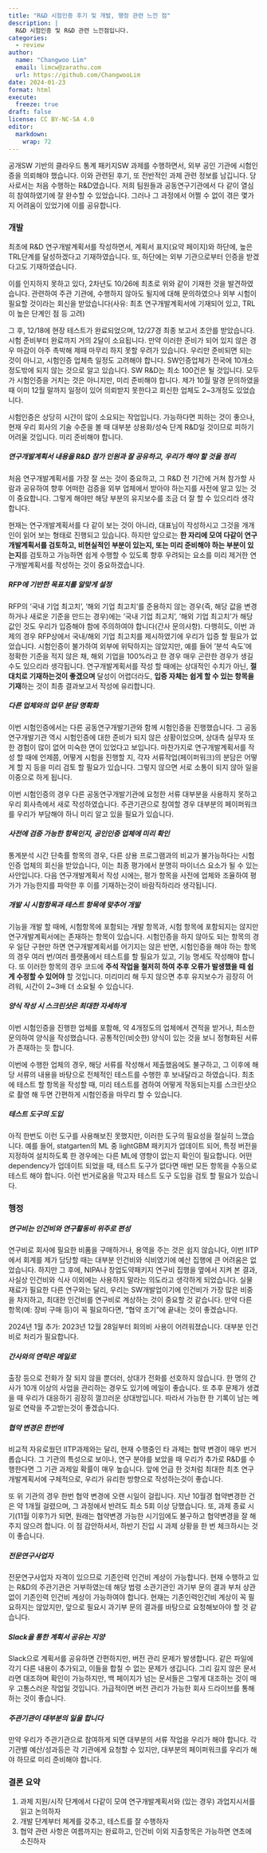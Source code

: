 ```yaml
---
title: "R&D 시험인증 후기 및 개발, 행정 관련 느낀 점"
description: | 
  R&D 시험인증 및 R&D 관련 느낀점입니다.
categories:
  - review
author:
  name: "Changwoo Lim"
  email: limcw@zarathu.com
  url: https://github.com/ChangwooLim
date: 2024-01-23
format: html
execute:
  freeze: true
draft: false
license: CC BY-NC-SA 4.0
editor: 
  markdown: 
    wrap: 72
---
```


공개SW 기반의 클라우드 통계 패키지SW 과제를 수행하면서, 외부 공인 기관에 시험인증을 의뢰해야 했습니다. 이와 관련된 후기, 또 전반적인 과제 관련 정보를 남깁니다. 당사로서는 처음 수행하는 R&D였습니다. 저희 팀원들과 공동연구기관에서 다 같이 열심히 참여하였기에 잘 완수할 수 있었습니다. 그러나 그 과정에서 어쩔 수 없이 겪은 몇가지 어려움이 있었기에 이를 공유합니다.

### 개발

최초에 R&D 연구개발계획서를 작성하면서, 계획서 표지(요약 페이지)와 하단에, 높은 TRL단계를 달성하겠다고 기재하였습니다. 또, 하단에는 외부 기관으로부터 인증을 받겠다고도 기재하였습니다.

이를 인지하지 못하고 있다, 2차년도 10/26에 최초로 위와 같이 기재한 것을 발견하였습니다. 관련하여 주관 기관에, 수행하지 않아도 될지에 대해 문의하였으나 외부 시험이 필요할 것이라는 회신을 받았습니다(사유: 최초 연구개발계획서에 기재되어 있고, TRL이 높은 단계인 점 등 고려)

그 후, 12/18에 현장 테스트가 완료되었으며, 12/27경 최종 보고서 초안를 받았습니다. 시험 준비부터 완료까지 거의 2달이 소요됩니다. 만약 이러한 준비가 되어 있지 않은 경우 마감이 아주 촉박해 제때 마무리 하지 못할 우려가 있습니다. 우리만 준비되면 되는 것이 아니고, 시험인증 업체측 일정도 고려해야 합니다. SW인증업체가 전국에 10개소 정도밖에 되지 않는 것으로 알고 있습니다. SW R&D는 최소 100건은 될 것입니다. 모두가 시험인증을 거치는 것은 아니지만, 미리 준비해야 합니다. 제가 10월 말경 문의하였을때 이미 12월 말까지 일정이 있어 의뢰받지 못한다고 회신한 업체도 2~3개정도 있었습니다.

시험인증은 상당히 시간이 많이 소요되는 작업입니다. 가능하다면 피하는 것이 좋으나, 현재 우리 회사의 기술 수준을 볼 때 대부분 상용화/성숙 단계 R&D일 것이므로 피하기 어려울 것입니다. 미리 준비해야 합니다.

##### 연구개발계획서 내용을 R&D 참가 인원과 잘 공유하고, 우리가 해야 할 것을 정리

처음 연구개발계획서를 가장 잘 쓰는 것이 중요하고, 그 R&D 전 기간에 거쳐 참가할 사람과 공유하여 향후 어떠한 검증을 외부 업체에서 받아야 하는지를 사전에 알고 있는 것이 중요합니다. 그렇게 해야만 해당 부분의 유지보수를 조금 더 잘 할 수 있으리라 생각합니다.

현재는 연구개발계획서를 다 같이 보는 것이 아니라, 대표님이 작성하시고 그것을 개개인이 읽어 보는 형태로 진행되고 있습니다. 하지만 앞으로는 **한 자리에 모여 다같이 연구개발계획서를 검토하고, 비현실적인 부분이 있는지, 또는 미리 준비해야 하는 부분이 있는지**를 검토하고 가능하면 쉽게 수행할 수 있도록 향후 우려되는 요소를 미리 제거한 연구개발계획서를 작성하는 것이 중요하겠습니다. 

##### RFP에 기반한 목표치를 알맞게 설정

RFP의 '국내 기업 최고치', '해외 기업 최고치'를 준용하지 않는 경우(즉, 해당 값을 변경하거나 새로운 기준을 만드는 경우)에는  '국내 기업 최고치', '해외 기업 최고치'가 해당 값인 것도 우리가 입증해야 함에 주의하여야 합니다(간사 문의사항). 다행히도, 이번 과제의 경우 RFP상에서 국내/해외 기업 최고치를 제시하였기에 우리가 입증 할 필요가 없었습니다. 시험인증이 불가하여 외부에 위탁하지는 않았지만, 예를 들어 '분석 속도'에 정확한 기준을 적지 않은 채, 해외 기업을 100%라고 한 경우 매우 곤란한 경우가 생길 수도 있으리라 생각됩니다. 연구개발계획서를 작성 할 때에는 상대적인 수치가 아닌, **절대치로 기재하는것이 좋겠으며** 달성이 어렵더라도, **입증 자체는 쉽게 할 수 있는 항목을 기재**하는 것이 최종 결과보고서 작성에 유리합니다.

##### 다른 업체와의 업무 분담 명확화

이번 시험인증에서는 다른 공동연구개발기관와 함께 시험인증을 진행했습니다. 그 공동연구개발기관 역시 시험인증에 대한 준비가 되지 않은 상황이었으며, 상대측 실무자 또한 경험이 많이 없어 미숙한 면이 있었다고 보입니다. 마찬가지로 연구개발계획서를 작성 할 때에 언제쯤, 어떻게 시험을 진행할 지, 각자 서류작업(페이퍼워크)의 분담은 어떻게 할 지 등을 미리 검토 할 필요가 있습니다. 그렇지 않으면 서로 소통이 되지 않아 일을 이중으로 하게 됩니다.

이번 시험인증의 경우 다른 공동연구개발기관에 요청한 서류 대부분을 사용하지 못하고 우리 회사측에서 새로 작성하였습니다. 주관기관으로 참여할 경우 대부분의 페이퍼워크를 우리가 부담해야 하니 미리 알고 있을 필요가 있습니다.

##### 사전에 검증 가능한 항목인지, 공인인증 업체에 미리 확인

통계분석 시간 단축률 항목의 경우, 다른 상용 프로그램과의 비교가 불가능하다는 시험인증 업체의 회신을 받았습니다, 이는 최종 평가에서 분명히 마이너스 요소가 될 수 있는 사안입니다. 다음 연구개발계획서 작성 시에는, 평가 항목을 사전에 업체와 조율하여 평가가 가능한지를 파악한 후 이를 기재하는것이 바람직하리라 생각됩니다.

##### 개발 시 시험항목과 테스트 항목에 맞추어 개발

기능을 개발 할 때에, 시험항목에 포함되는 개발 항목과, 시험 항목에 포함되지는 않지만 연구개발계획서에는 존재하는 항목이 있습니다. 시험인증을 하지 않아도 되는 항목의 경우 일단 구현만 하면 연구개발계획서를 어기지는 않은 반면, 시험인증을 해야 하는 항목의 경우 여러 번/여러 플랫폼에서 테스트를 할 필요가 있고, 기능 명세도 작성해야 합니다. 또 이러한 항목의 경우 코드에 **주석 작업을 철저히 하여 추후 오류가 발생했을 때 쉽게 수정할 수 있어야** 할 것입니다. 미리미리 해 두지 않으면 추후 유지보수가 굉장히 어려워, 시간이 2~3배 더 소요될 수 있습니다.

##### 양식 작성 시 스크린샷은 최대한 자세하게

이번 시험인증을 진행한 업체를 포함해, 약 4개정도의 업체에서 견적을 받거나, 최소한 문의하여 양식을 작성했습니다. 공통적인(비슷한) 양식이 있는 것을 보니 정형화된 서류가 존재하는 듯 합니다. 

이번에 수행한 업체의 경우, 해당 서류를 작성해서 제출했음에도 불구하고, 그 이후에 해당 서류의 내용을 바탕으로 전체적인 테스트를 수행한 후 보내달라고 하였습니다. 최초에 테스트 할 항목을 작성할 때, 미리 테스트를 겸하여 어떻게 작동되는지를 스크린샷으로 촬영 해 두면 간편하게 시험인증을 마무리 할 수 있습니다.

##### 테스트 도구의 도입

아직 한번도 이런 도구를 사용해보진 못했지만, 이러한 도구의 필요성을 절실히 느꼈습니다. 예를 들어, statgarten의 ML 중 lightGBM 패키지가 업데이트 되어, 특정 버전을 지정하여 설치하도록 한 경우에는 다른 ML에 영향이 없는지 확인이 필요합니다. 어떤 dependency가 업데이트 되었을 때, 테스트 도구가 없다면 매번 모든 항목을 수동으로 테스트 해야 합니다. 이런 번거로움을 막고자 테스트 도구 도입을 검토 할 필요가 있습니다.

### 행정

##### 연구비는 인건비와 연구활동비 위주로 편성

연구비로 회사에 필요한 비품을 구매하거나, 용역을 주는 것은 쉽지 않습니다, 이번 IITP에서 회계를 제가 담당할 때는 대부분 인건비와 식비였기에 예산 집행에 큰 어려움은 없었습니다. 하지만 그 후에, NIPA나 창업도약패키지 연구비 집행을 옆에서 지켜 본 결과, 사실상 인건비와 식사 이외에는 사용하지 말라는 의도라고 생각하게 되었습니다. 실물 재료가 필요한 다른 연구와는 달리, 우리는 SW개발업이기에 인건비가 가장 많은 비중을 차지하고, 최대한 인건비를 연구비로 계상하는 것이 중요할 것 같습니다. 만약 다른 항목(예: 장비 구매 등)이 꼭 필요하다면, "협약 초기"에 끝내는 것이 좋겠습니다.

2024년 1월 추가: 2023년 12월 28일부터 회의비 사용이 어려워졌습니다. 대부분 인건비로 처리가 필요합니다.

##### 간사와의 연락은 메일로

출장 등으로 전화가 잘 되지 않을 뿐더러, 상대가 전화를 선호하지 않습니다. 한 명의 간사가 10개 이상의 사업을 관리하는 경우도 있기에 메일이 좋습니다. 또 추후 문제가 생겼을 때 우리가 대응하기 굉장히 껄끄러운 상대방입니다. 따라서 가능한 한 기록이 남는 메일로 연락을 주고받는것이 좋겠습니다.

##### 협약 변경은 한번에

비교적 자유로웠던 IITP과제와는 달리, 현재 수행중인 타 과제는 협약 변경이 매우 번거롭습니다. 그 기관의 특성으로 보이나, 연구 분야를 보았을 때 우리가 추가로 R&D를 수행한다면 그 기관 과제일 확률이 매우 높습니다. 앞에 언급 한 것처럼 최대한 최초 연구개발계획서에 구체적으로, 우리가 유리한 방향으로 작성하는것이 좋습니다.

또 위 기관의 경우 한번 협약 변경에 오랜 시일이 걸립니다. 지난 10월경 협약변경한 건은 약 1개월 걸렸으며, 그 과정에서 반려도 최소 5회 이상 당했습니다. 또, 과제 종료 시기(11월 이후?)가 되면, 원래는 협약변경 가능한 시기임에도 불구하고 협약변경을 잘 해주지 않으려 합니다. 이 점 감안하셔서, 하반기 진입 시 과제 상황을 한 번 체크하시는 것이 좋습니다.

##### 전문연구사업자

전문연구사업자 자격이 있으므로 기존인력 인건비 계상이 가능합니다. 현재 수행하고 있는 R&D의 주관기관은 거부하였는데 해당 법령 소관기관인 과기부 문의 결과 부처 상관없이 기존인력 인건비 계상이 가능하여야 합니다. 현재는 기존인력인건비 계상이 꼭 필요하지는 않았지만, 앞으로 필요시 과기부 문의 결과를 바탕으로 요청해보아야 할 것 같습니다.

##### Slack을 통한 계획서 공유는 지양

Slack으로 계획서를 공유하면 간편하지만, 버전 관리 문제가 발생합니다. 같은 파일에 각기 다른 내용이 추가되고, 이들을 합칠 수 없는 문제가 생깁니다. 그리 길지 않은 문서라면 대조하며 확인이 가능하지만, 백 페이지가 넘는 문서들은 그렇게 대조하는 것이 매우 고통스러운 작업일 것입니다. 가급적이면 버전 관리가 가능한 회사 드라이브를 통해 하는 것이 좋습니다.

##### 주관기관이 대부분의 일을 합니다

만약 우리가 주관기관으로 참여하게 되면 대부분의 서류 작업을 우리가 해야 합니다. 각 기관별 예산/성과등은 각 기관에게 요청할 수 있지만, 대부분의 페이퍼워크를 우리가 해야 하므로 미리 준비해야 합니다.

### 결론 요약

1. 과제 지원/시작 단계에서 다같이 모여 연구개발계획서와 (있는 경우) 과업지시서를 읽고 논의하자
2. 개발 단계부터 체계를 갖추고, 테스트를 잘 수행하자
3. 협약 관련 사항은 여름까지는 완료하고, 인건비 이외 지출항목은 가능하면 연초에 소진하자
